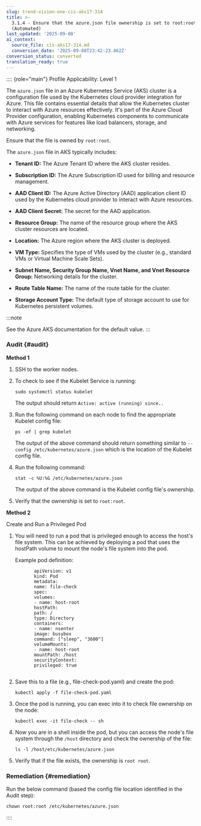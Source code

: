 ```yaml
---
slug: trend-vision-one-cis-aks17-314
title: >-
  3.1.4 - Ensure that the azure.json file ownership is set to root:root
  (Automated)
last_updated: '2025-09-08'
ai_context:
  source_file: cis-aks17-314.md
  conversion_date: '2025-09-08T23:42:23.862Z'
conversion_status: converted
translation_ready: true
---
```


:::: {role="main"}
Profile Applicability: Level 1

The `azure.json` file in an Azure Kubernetes Service (AKS) cluster is a configuration file used by the Kubernetes cloud provider integration for Azure. This file contains essential details that allow the Kubernetes cluster to interact with Azure resources effectively. It's part of the Azure Cloud Provider configuration, enabling Kubernetes components to communicate with Azure services for features like load balancers, storage, and networking.

Ensure that the file is owned by `root:root`.

The `azure.json` file in AKS typically includes:

- **Tenant ID:** The Azure Tenant ID where the AKS cluster resides.

- **Subscription ID:** The Azure Subscription ID used for billing and resource management.

- **AAD Client ID:** The Azure Active Directory (AAD) application client ID used by the Kubernetes cloud provider to interact with Azure resources.

- **AAD Client Secret:** The secret for the AAD application.

- **Resource Group:** The name of the resource group where the AKS cluster resources are located.

- **Location:** The Azure region where the AKS cluster is deployed.

- **VM Type:** Specifies the type of VMs used by the cluster (e.g., standard VMs or Virtual Machine Scale Sets).

- **Subnet Name, Security Group Name, Vnet Name, and Vnet Resource Group:** Networking details for the cluster.

- **Route Table Name:** The name of the route table for the cluster.

- **Storage Account Type:** The default type of storage account to use for Kubernetes persistent volumes.

:::note

See the Azure AKS documentation for the default value.
:::

### Audit {#audit}

**Method 1**

1.  SSH to the worker nodes.

2.  To check to see if the Kubelet Service is running:

    ``` codeblock
    sudo systemctl status kubelet
    ```

    The output should return `Active: active (running) since..`

3.  Run the following command on each node to find the appropriate Kubelet config file:

    ``` codeblock
    ps -ef | grep kubelet
    ```

    The output of the above command should return something similar to `--config /etc/kubernetes/azure.json` which is the location of the Kubelet config file.

4.  Run the following command:

    ``` codeblock
    stat -c %U:%G /etc/kubernetes/azure.json
    ```

    The output of the above command is the Kubelet config file's ownership.

5.  Verify that the ownership is set to `root:root`.

**Method 2**

Create and Run a Privileged Pod

1.  You will need to run a pod that is privileged enough to access the host's file system. This can be achieved by deploying a pod that uses the hostPath volume to mount the node's file system into the pod.

    Example pod definition:

    ``` codeblock
           apiVersion: v1
           kind: Pod
           metadata:
           name: file-check
           spec:
           volumes:
           - name: host-root
           hostPath:
           path: /
           type: Directory
           containers:
           - name: nsenter
           image: busybox
           command: ["sleep", "3600"]
           volumeMounts:
           - name: host-root
           mountPath: /host
           securityContext:
           privileged: true
          
    ```

2.  Save this to a file (e.g., file-check-pod.yaml) and create the pod:

    ``` codeblock
    kubectl apply -f file-check-pod.yaml
    ```

3.  Once the pod is running, you can exec into it to check file ownership on the node:

    ``` codeblock
    kubectl exec -it file-check -- sh
    ```

4.  Now you are in a shell inside the pod, but you can access the node's file system through the `/host` directory and check the ownership of the file:

    ``` codeblock
    ls -l /host/etc/kubernetes/azure.json
    ```

5.  Verify that if the file exists, the ownership is `root root`.

### Remediation {#remediation}

Run the below command (based the config file location identified in the Audit step):

``` codeblock
chown root:root /etc/kubernetes/azure.json
```
::::
